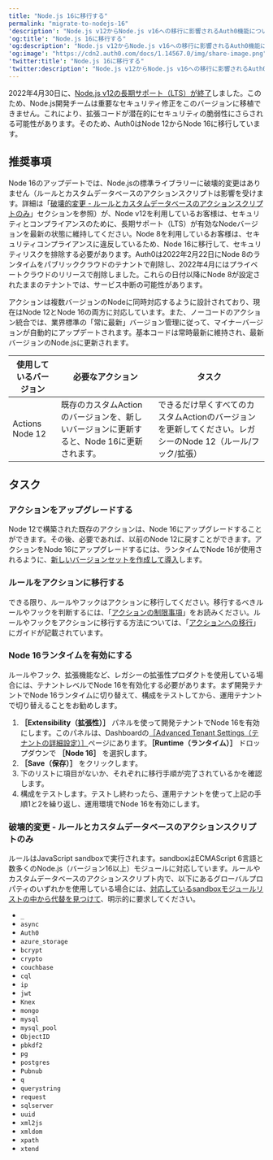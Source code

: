 ---
title: "Node.js 16に移行する"
permalink: "migrate-to-nodejs-16"
'description': "Node.js v12からNode.js v16への移行に影響されるAuth0機能について説明し、移行に関する推奨事項を提供します。"
'og:title': "Node.js 16に移行する"
'og:description': "Node.js v12からNode.js v16への移行に影響されるAuth0機能について説明し、移行に関する推奨事項を提供します。"
'og:image': "https://cdn2.auth0.com/docs/1.14567.0/img/share-image.png"
'twitter:title': "Node.js 16に移行する"
'twitter:description': "Node.js v12からNode.js v16への移行に影響されるAuth0機能について説明し、移行に関する推奨事項を提供します。"
---

2022年4月30日に、[Node.js v12の長期サポート（LTS）が終了](https://github.com/nodejs/Release#release-schedule)しました。このため、Node.js開発チームは重要なセキュリティ修正をこのバージョンに移植できません。これにより、拡張コードが潜在的にセキュリティの脆弱性にさらされる可能性があります。そのため、Auth0はNode 12からNode 16に移行しています。

## 推奨事項

Node 16のアップデートでは、Node.jsの標準ライブラリーに破壊的変更はありません（ルールとカスタムデータベースのアクションスクリプトは影響を受けます。詳細は「[破壊的変更 - ルールとカスタムデータベースのアクションスクリプトのみ](#breaking-changes-rules-only)」セクションを参照）が、Node v12を利用しているお客様は、セキュリティとコンプライアンスのために、長期サポート（LTS）が有効なNodeバージョンを最新の状態に維持してください。Node 8を利用しているお客様は、セキュリティコンプライアンスに違反しているため、Node 16に移行して、セキュリティリスクを排除する必要があります。Auth0は2022年2月22日にNode 8のランタイムをパブリッククラウドのテナントで削除し、2022年4月にはプライベートクラウドのリリースで削除しました。これらの日付以降にNode 8が設定されたままのテナントでは、サービス中断の可能性があります。

アクションは複数バージョンのNodeに同時対応するように設計されており、現在はNode 12とNode 16の両方に対応しています。また、ノーコードのアクション統合では、業界標準の「常に最新」バージョン管理に従って、マイナーバージョンが自動的にアップデートされます。基本コードは常時最新に維持され、最新バージョンのNode.jsに更新されます。

<table class="table"><thead>
<tr>
<th>使用しているバージョン</th>
<th>必要なアクション</th>
<th>タスク</th>
</tr>
</thead>
<tbody>
<tr>
<td>Actions Node 12</td>
<td>既存のカスタムActionのバージョンを、新しいバージョンに更新すると、Node 16に更新されます。</td>
<td>できるだけ早くすべてのカスタムActionのバージョンを更新してください。レガシーのNode 12（ルール/フック/拡張）</td>
</tr>
</tbody>
</table>

## タスク

### アクションをアップグレードする

Node 12で構築された既存のアクションは、Node 16にアップグレードすることができます。その後、必要であれば、以前のNode 12に戻すことができます。アクションをNode 16にアップグレードするには、ランタイムでNode 16が使用されるように、[新しいバージョンセットを作成して導入](/docs/ja-jp/customize/actions/manage-versions)します。

### ルールをアクションに移行する

できる限り、ルールやフックはアクションに移行してください。移行するべきルールやフックを判断するには、「[アクションの制限事項](/docs/ja-jp/customize/actions/limitations)」をお読みください。ルールやフックをアクションに移行する方法については、「[アクションへの移行](/docs/ja-jp/customize/actions/migrate)」にガイドが記載されています。

### Node 16ランタイムを有効にする

ルールやフック、拡張機能など、レガシーの拡張性プロダクトを使用している場合には、テナントレベルでNode 16を有効化する必要があります。まず開発テナントでNode 16ランタイムに切り替えて、構成をテストしてから、運用テナントで切り替えることをお勧めします。

1. **［Extensibility（拡張性）］** パネルを使って開発テナントでNode 16を有効にします。このパネルは、Dashboardの[［Advanced Tenant Settings（テナントの詳細設定）］](https://manage.auth0.com/#/tenant/advanced)ページにあります。**［Runtime（ランタイム）］** ドロップダウンで **［Node 16］** を選択します。
2. **［Save（保存）］** をクリックします。
3. 下のリストに項目がないか、それぞれに移行手順が完了されているかを確認します。
4. 構成をテストします。テストし終わったら、運用テナントを使って上記の手順1と2を繰り返し、運用環境でNode 16を有効にします。

### 破壊的変更 - ルールとカスタムデータベースのアクションスクリプトのみ

ルールはJavaScript sandboxで実行されます。sandboxはECMAScript 6言語と数多くのNode.js（バージョン16以上）モジュールに対応しています。ルールやカスタムデータベースのアクションスクリプト内で、以下にあるグローバルプロパティのいずれかを使用している場合には、[対応しているsandboxモジュールリストの中から代替を見つけて](https://auth0-extensions.github.io/canirequire/)、明示的に要求してください。

* `_`
* `async`
* `Auth0`
* `azure_storage`
* `bcrypt`
* `crypto`
* `couchbase`
* `cql`
* `ip`
* `jwt`
* `Knex`
* `mongo`
* `mysql`
* `mysql_pool`
* `ObjectID`
* `pbkdf2`
* `pg`
* `postgres`
* `Pubnub`
* `q`
* `querystring`
* `request`
* `sqlserver`
* `uuid`
* `xml2js`
* `xmldom`
* `xpath`
* `xtend`